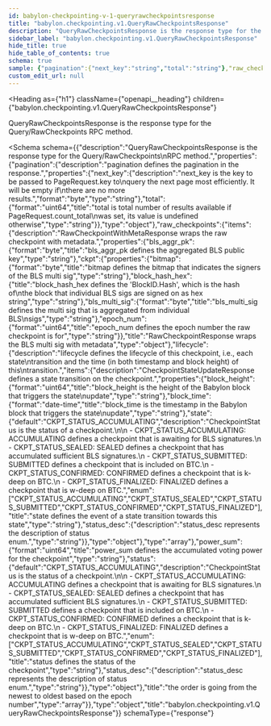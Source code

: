 ```yaml
---
id: babylon-checkpointing-v-1-queryrawcheckpointsresponse
title: "babylon.checkpointing.v1.QueryRawCheckpointsResponse"
description: "QueryRawCheckpointsResponse is the response type for the Query/RawCheckpoints"
sidebar_label: "babylon.checkpointing.v1.QueryRawCheckpointsResponse"
hide_title: true
hide_table_of_contents: true
schema: true
sample: {"pagination":{"next_key":"string","total":"string"},"raw_checkpoints":[{"bls_aggr_pk":"string","ckpt":{"bitmap":"string","block_hash_hex":"string","bls_multi_sig":"string","epoch_num":"string"},"lifecycle":[{"block_height":"string","block_time":"2024-07-29T15:51:28.071Z","state":"CKPT_STATUS_ACCUMULATING","status_desc":"string"}],"power_sum":"string","status":"CKPT_STATUS_ACCUMULATING","status_desc":"string"}]}
custom_edit_url: null
---
```



<Heading
  as={"h1"}
  className={"openapi__heading"}
  children={"babylon.checkpointing.v1.QueryRawCheckpointsResponse"}
>
</Heading>



QueryRawCheckpointsResponse is the response type for the Query/RawCheckpoints
RPC method.

<Schema
  schema={{"description":"QueryRawCheckpointsResponse is the response type for the Query/RawCheckpoints\nRPC method.","properties":{"pagination":{"description":"pagination defines the pagination in the response.","properties":{"next_key":{"description":"next_key is the key to be passed to PageRequest.key to\nquery the next page most efficiently. It will be empty if\nthere are no more results.","format":"byte","type":"string"},"total":{"format":"uint64","title":"total is total number of results available if PageRequest.count_total\nwas set, its value is undefined otherwise","type":"string"}},"type":"object"},"raw_checkpoints":{"items":{"description":"RawCheckpointWithMetaResponse wraps the raw checkpoint with metadata.","properties":{"bls_aggr_pk":{"format":"byte","title":"bls_aggr_pk defines the aggregated BLS public key","type":"string"},"ckpt":{"properties":{"bitmap":{"format":"byte","title":"bitmap defines the bitmap that indicates the signers of the BLS multi sig","type":"string"},"block_hash_hex":{"title":"block_hash_hex defines the 'BlockID.Hash', which is the hash of\nthe block that individual BLS sigs are signed on as hex string","type":"string"},"bls_multi_sig":{"format":"byte","title":"bls_multi_sig defines the multi sig that is aggregated from individual BLS\nsigs","type":"string"},"epoch_num":{"format":"uint64","title":"epoch_num defines the epoch number the raw checkpoint is for","type":"string"}},"title":"RawCheckpointResponse wraps the BLS multi sig with metadata","type":"object"},"lifecycle":{"description":"lifecycle defines the lifecycle of this checkpoint, i.e., each state\ntransition and the time (in both timestamp and block height) of this\ntransition.","items":{"description":"CheckpointStateUpdateResponse defines a state transition on the checkpoint.","properties":{"block_height":{"format":"uint64","title":"block_height is the height of the Babylon block that triggers the state\nupdate","type":"string"},"block_time":{"format":"date-time","title":"block_time is the timestamp in the Babylon block that triggers the state\nupdate","type":"string"},"state":{"default":"CKPT_STATUS_ACCUMULATING","description":"CheckpointStatus is the status of a checkpoint.\n\n - CKPT_STATUS_ACCUMULATING: ACCUMULATING defines a checkpoint that is awaiting for BLS signatures.\n - CKPT_STATUS_SEALED: SEALED defines a checkpoint that has accumulated sufficient BLS signatures.\n - CKPT_STATUS_SUBMITTED: SUBMITTED defines a checkpoint that is included on BTC.\n - CKPT_STATUS_CONFIRMED: CONFIRMED defines a checkpoint that is k-deep on BTC.\n - CKPT_STATUS_FINALIZED: FINALIZED defines a checkpoint that is w-deep on BTC.","enum":["CKPT_STATUS_ACCUMULATING","CKPT_STATUS_SEALED","CKPT_STATUS_SUBMITTED","CKPT_STATUS_CONFIRMED","CKPT_STATUS_FINALIZED"],"title":"state defines the event of a state transition towards this state","type":"string"},"status_desc":{"description":"status_desc represents the description of status enum.","type":"string"}},"type":"object"},"type":"array"},"power_sum":{"format":"uint64","title":"power_sum defines the accumulated voting power for the checkpoint","type":"string"},"status":{"default":"CKPT_STATUS_ACCUMULATING","description":"CheckpointStatus is the status of a checkpoint.\n\n - CKPT_STATUS_ACCUMULATING: ACCUMULATING defines a checkpoint that is awaiting for BLS signatures.\n - CKPT_STATUS_SEALED: SEALED defines a checkpoint that has accumulated sufficient BLS signatures.\n - CKPT_STATUS_SUBMITTED: SUBMITTED defines a checkpoint that is included on BTC.\n - CKPT_STATUS_CONFIRMED: CONFIRMED defines a checkpoint that is k-deep on BTC.\n - CKPT_STATUS_FINALIZED: FINALIZED defines a checkpoint that is w-deep on BTC.","enum":["CKPT_STATUS_ACCUMULATING","CKPT_STATUS_SEALED","CKPT_STATUS_SUBMITTED","CKPT_STATUS_CONFIRMED","CKPT_STATUS_FINALIZED"],"title":"status defines the status of the checkpoint","type":"string"},"status_desc":{"description":"status_desc represents the description of status enum.","type":"string"}},"type":"object"},"title":"the order is going from the newest to oldest based on the epoch number","type":"array"}},"type":"object","title":"babylon.checkpointing.v1.QueryRawCheckpointsResponse"}}
  schemaType={"response"}
>
  
</Schema>
            